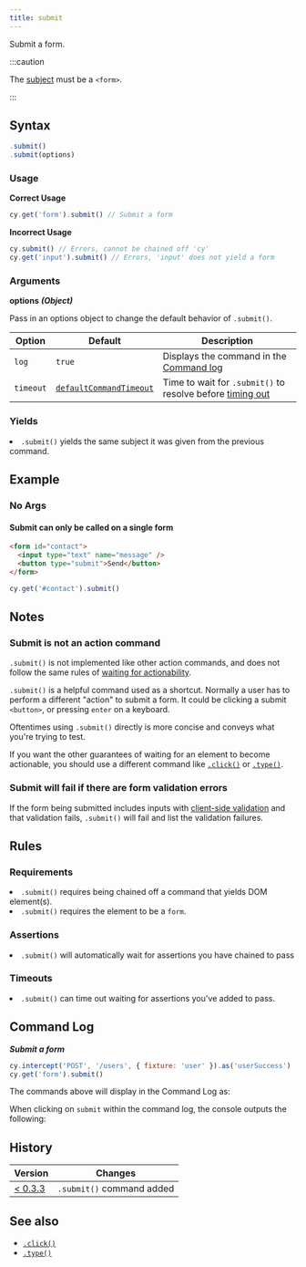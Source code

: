 ```yaml
---
title: submit
---
```


Submit a form.

:::caution

The [subject](/guides/core-concepts/introduction-to-cypress#Subject-Management)
must be a `<form>`.

:::

## Syntax

```javascript
.submit()
.submit(options)
```

### Usage

**<Icon name="check-circle" color="green"></Icon> Correct Usage**

```javascript
cy.get('form').submit() // Submit a form
```

**<Icon name="exclamation-triangle" color="red"></Icon> Incorrect Usage**

```javascript
cy.submit() // Errors, cannot be chained off 'cy'
cy.get('input').submit() // Errors, 'input' does not yield a form
```

### Arguments

**<Icon name="angle-right"></Icon> options** **_(Object)_**

Pass in an options object to change the default behavior of `.submit()`.

| Option    | Default                                                              | Description                                                                              |
| --------- | -------------------------------------------------------------------- | ---------------------------------------------------------------------------------------- |
| `log`     | `true`                                                               | Displays the command in the [Command log](/guides/core-concepts/cypress-app#Command-Log) |
| `timeout` | [`defaultCommandTimeout`](/guides/references/configuration#Timeouts) | Time to wait for `.submit()` to resolve before [timing out](#Timeouts)                   |

### Yields [<Icon name="question-circle"/>](/guides/core-concepts/introduction-to-cypress#Subject-Management)

<List><li>`.submit()` yields the same subject it was given from the previous
command.</li></List>

## Example

### No Args

#### Submit can only be called on a single form

```html
<form id="contact">
  <input type="text" name="message" />
  <button type="submit">Send</button>
</form>
```

```javascript
cy.get('#contact').submit()
```

## Notes

### Submit is not an action command

`.submit()` is not implemented like other action commands, and does not follow
the same rules of
[waiting for actionability](/guides/core-concepts/interacting-with-elements).

`.submit()` is a helpful command used as a shortcut. Normally a user has to
perform a different "action" to submit a form. It could be clicking a submit
`<button>`, or pressing `enter` on a keyboard.

Oftentimes using `.submit()` directly is more concise and conveys what you're
trying to test.

If you want the other guarantees of waiting for an element to become actionable,
you should use a different command like [`.click()`](/api/commands/click) or
[`.type()`](/api/commands/type).

### Submit will fail if there are form validation errors

If the form being submitted includes inputs with
[client-side validation](https://developer.mozilla.org/en-US/docs/Learn/Forms/Form_validation)
and that validation fails, `.submit()` will fail and list the validation
failures.

## Rules

### Requirements [<Icon name="question-circle"/>](/guides/core-concepts/introduction-to-cypress#Chains-of-Commands)

<List><li>`.submit()` requires being chained off a command that yields DOM
element(s).</li><li>`.submit()` requires the element to be a `form`.</li></List>

### Assertions [<Icon name="question-circle"/>](/guides/core-concepts/introduction-to-cypress#Assertions)

<List><li>`.submit()` will automatically wait for assertions you have chained to
pass</li></List>

### Timeouts [<Icon name="question-circle"/>](/guides/core-concepts/introduction-to-cypress#Timeouts)

<List><li>`.submit()` can time out waiting for assertions you've added to
pass.</li></List>

## Command Log

**_Submit a form_**

```javascript
cy.intercept('POST', '/users', { fixture: 'user' }).as('userSuccess')
cy.get('form').submit()
```

The commands above will display in the Command Log as:

<DocsImage src="/img/api/submit/form-submit-shows-in-command-log-of-cypress.png" alt="Command Log submit" ></DocsImage>

When clicking on `submit` within the command log, the console outputs the
following:

<DocsImage src="/img/api/submit/console-shows-what-form-was-submitted.png" alt="Console Log submit" ></DocsImage>

## History

| Version                                       | Changes                   |
| --------------------------------------------- | ------------------------- |
| [< 0.3.3](/guides/references/changelog#0-3-3) | `.submit()` command added |

## See also

- [`.click()`](/api/commands/click)
- [`.type()`](/api/commands/type)
